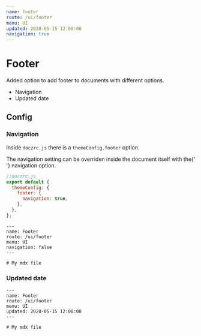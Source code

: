 ```yaml
---
name: Footer
route: /ui/footer
menu: UI
updated: 2020-05-15 12:00:00
navigation: true
---
```



# Footer

Added option to add footer to documents with different options.

- Navigation
- Updated date

## Config

### Navigation

Inside `doczrc.js` there is a `themeConfig.footer` option.

<Hint type="info">
  The navigation setting can be overriden inside the document itself with the{' '}
  <InlineCode>navigation</InlineCode> option.
</Hint>

```jsx
//doczrc.js
export default {
  themeConfig: {
    footer: {
      navigation: true,
    },
  },
};
```

```mdx
---
name: Footer
route: /ui/footer
menu: UI
navigation: false
---

# My mdx file
```

### Updated date

```mdx
---
name: Footer
route: /ui/footer
menu: UI
updated: 2020-05-15 12:00:00
---

# My mdx file
```
